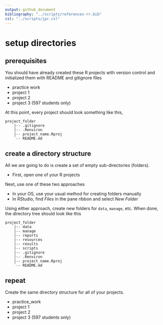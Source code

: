 ```yaml
---
output: github_document
bibliography: "../scripts/references-rr.bib"
csl: "../scripts/jpr.csl"
---
```


# setup directories 

## prerequisites 

You should have already created these R projects with version control and initialized them with README and gitignore files 

- practice work 
- project 1 
- project 2 
- project 3 (597 students only) 

At this point, every project should look something like this, 

    project_folder
        |-- .gitignore
        |-- .Renviron
        |-- project_name.Rproj
        `-- README.md

## create a directory structure

All we are going to do is create a set of empty sub-directories (folders). 

- First, open one of your R projects 

Next, use one of these two approaches  

- In your OS, use your usual method for creating folders manually 
- In RStudio, find  *Files* in the pane ribbon and select *New Folder* 

Using either approach, create new folders for `data`, `manage`, etc. When done, the directory tree should look like this 

    project_folder
        |-- data
        |-- manage
        |-- reports
        |-- resources
        |-- results
        |-- scripts
        |-- .gitignore
        |-- .Renviron
        |-- project_name.Rproj
        `-- README.md


## repeat 

Create the same directory structure for all of your projects. 

- practice_work 
- project 1 
- project 2 
- project 3 (597 students only) 



